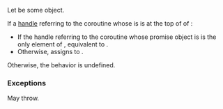 {{cpp/title|{{small|generator&lt;Ref,V,Allocator&gt;::promise_type::}}unhandled_exception}}
{{cpp/coroutine/generator/navbar}}
{{ddcl|since=c++23|
void unhandled_exception();
}}

Let {{c|x}} be some {{lt|cpp/coroutine/generator}} object.

If a [[cpp/coroutine/generator#Data members|handle]] referring to the coroutine whose {{rlp|/|promise object}} is {{c|*this}} is at the top of {{box|{{c/core|*}}{{lsi|cpp/coroutine/generator#active_}}}} of {{c|x}}:
* If the handle referring to the coroutine whose promise object is {{c|*this}} is the only element of {{c|*x.active_}}, equivalent to {{c|throw;}}.
* Otherwise, assigns {{lc|std::current_exception()}} to {{lsi|cpp/coroutine/generator/promise_type#except_}}.

Otherwise, the behavior is undefined.

===Exceptions===
May throw.

{{langlinks|de|es|fr|it|ja|pt|ru|zh}}